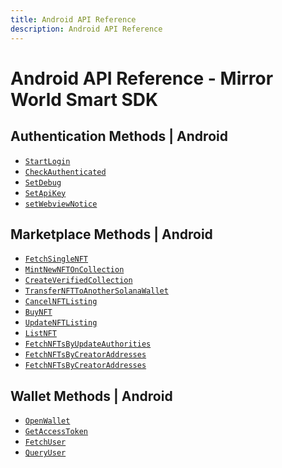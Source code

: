 ```yaml
---
title: Android API Reference
description: Android API Reference
---
```


# Android API Reference - Mirror World Smart SDK

## Authentication Methods | Android
- [`StartLogin`](/api-reference/android/authentication/StartLogin)
- [`CheckAuthenticated`](/api-reference/android/authentication/CheckAuthenticated)
- [`SetDebug`](/api-reference/android/authentication/SetDebug)
- [`SetApiKey`](/api-reference/android/authentication/SetApiKey)
- [`setWebviewNotice`](/api-reference/android/authentication/setWebviewNotice)


## Marketplace Methods | Android
- [`FetchSingleNFT`](/api-reference/android/marketplace/FetchSingleNFT)
- [`MintNewNFTOnCollection`](/api-reference/android/marketplace/MintNewNFTOnCollection)
- [`CreateVerifiedCollection`](/api-reference/android/marketplace/CreateVerifiedCollection)
- [`TransferNFTToAnotherSolanaWallet`](/api-reference/android/marketplace/TransferNFTToAnotherSolanaWallet)
- [`CancelNFTListing`](/api-reference/android/marketplace/CancelNFTListing)
- [`BuyNFT`](/api-reference/android/marketplace/BuyNFT)
- [`UpdateNFTListing`](/api-reference/android/marketplace/UpdateNFTListing)
- [`ListNFT`](/api-reference/android/marketplace/ListNFT)
- [`FetchNFTsByUpdateAuthorities`](/api-reference/android/marketplace/FetchNFTsByUpdateAuthorities)
- [`FetchNFTsByCreatorAddresses`](/api-reference/android/marketplace/FetchNFTsByCreatorAddresses)
- [`FetchNFTsByCreatorAddresses`](/api-reference/android/marketplace/FetchNFTsByCreatorAddresses)

## Wallet Methods | Android
- [`OpenWallet`](/api-reference/android/wallet/OpenWallet)
- [`GetAccessToken`](/api-reference/android/wallet/GetAccessToken)
- [`FetchUser`](/api-reference/android/wallet/FetchUser)
- [`QueryUser`](/api-reference/android/wallet/QueryUser)
